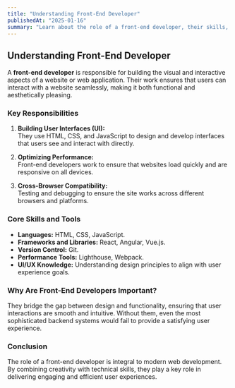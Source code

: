 ```yaml
---
title: "Understanding Front-End Developer"
publishedAt: "2025-01-16"
summary: "Learn about the role of a front-end developer, their skills, and why they are essential in creating user-centric web experiences."
---
```


## Understanding Front-End Developer

A **front-end developer** is responsible for building the visual and interactive aspects of a website or web application. Their work ensures that users can interact with a website seamlessly, making it both functional and aesthetically pleasing.

### Key Responsibilities

1. **Building User Interfaces (UI):**  
   They use HTML, CSS, and JavaScript to design and develop interfaces that users see and interact with directly.

2. **Optimizing Performance:**  
   Front-end developers work to ensure that websites load quickly and are responsive on all devices.

3. **Cross-Browser Compatibility:**  
   Testing and debugging to ensure the site works across different browsers and platforms.

### Core Skills and Tools

- **Languages:** HTML, CSS, JavaScript.
- **Frameworks and Libraries:** React, Angular, Vue.js.
- **Version Control:** Git.
- **Performance Tools:** Lighthouse, Webpack.
- **UI/UX Knowledge:** Understanding design principles to align with user experience goals.

### Why Are Front-End Developers Important?

They bridge the gap between design and functionality, ensuring that user interactions are smooth and intuitive. Without them, even the most sophisticated backend systems would fail to provide a satisfying user experience.

### Conclusion

The role of a front-end developer is integral to modern web development. By combining creativity with technical skills, they play a key role in delivering engaging and efficient user experiences.
